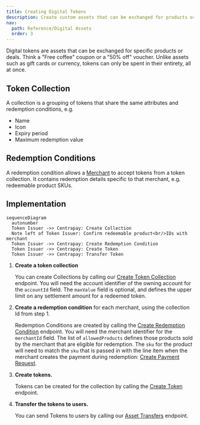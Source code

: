 ```yaml
---
title: Creating Digital Tokens
description: Create custom assets that can be exchanged for products or deals.
nav:
  path: Reference/Digital Assets
  order: 3
---
```


Digital tokens are assets that can be exchanged for specific products or deals. Think a "Free coffee" coupon or a "50% off" voucher.
Unlike assets such as gift cards or currency, tokens can only be spent in their entirety, all at once.

## Token Collection

A collection is a grouping of tokens that share the same attributes and redemption conditions, e.g.

- Name
- Icon
- Expiry period
- Maximum redemption value

## Redemption Conditions

A redemption condition allows a [Merchant](/api/merchants/) to accept tokens from a token collection.
It contains redemption details specific to that merchant, e.g. redeemable product SKUs.


## Implementation

``` mermaid
sequenceDiagram
  autonumber
  Token Issuer ->> Centrapay: Create Collection
  Note left of Token Issuer: Confirm redeemable product<br/>IDs with merchant
  Token Issuer ->> Centrapay: Create Redemption Condition
  Token Issuer ->> Centrapay: Create Token
  Token Issuer ->> Centrapay: Transfer Token
```

1. **Create a token collection**

   You can create Collections by calling our [Create Token Collection](https://docs.centrapay.com/api/tokens#create-token-collection-experimental) endpoint. You will need the account identifier of the owning account for the `accountId` field. The `maxValue` field is optional, and defines the upper limit on any settlement amount for a redeemed token.

2. **Create a redemption condition** for each merchant, using the collection Id from step 1.

   Redemption Conditions are created by calling the [Create Redemption Condition](https://docs.centrapay.com/api/tokens#create-redemption-condition-experimental) endpoint. You will need the merchant identifier for the `merchantId` field. The list of `allowedProducts` defines those products sold by the merchant that are eligible for redemption. The `sku` for the product will need to match the `sku` that is passed in with the line item when the merchant creates the payment during redemption: [Create Payment Request](https://docs.centrapay.com/api/payment-requests#create-a-payment-request).

3. **Create tokens.**

   Tokens can be created for the collection by calling the [Create Token](https://docs.centrapay.com/api/tokens#create-token-experimental) endpoint.

4. **Transfer the tokens to users.**

   You can send Tokens to users by calling our [Asset Transfers](https://docs.centrapay.com/api/asset-transfers#asset-transfer-create) endpoint.
